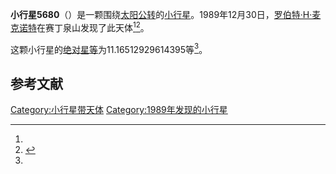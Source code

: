{{Infobox planet
| bgcolour = #FFFFC0
| name = 5680
| symbol = 
| image = 
| caption = 
| discovery = yes
| discovery_ref = 
| discoverer = [[罗伯特·H·麦克诺特|罗伯特·H·麦克诺特]]
| discovery_site = [[赛丁泉山|赛丁泉山]] 
| discovered = 1989年12月30日
| designations = yes
| mp_name = 
| named_after = 
| alt_names = 1989 YZ1/ 1932 YO / 1966 VH / 1972 YN / 1983 YG / 1988 UF1
| mp_category = [[主带小行星|主带小行星]]
| orbit_ref = <ref name="a">[http://ssd.jpl.nasa.gov/sbdb.cgi?sstr=5680 5680] {{Wayback|url=http://ssd.jpl.nasa.gov/sbdb.cgi?sstr=5680 |date=20110610005457 }}，小行星數據庫瀏覽器（JPL Small-Body Database Browser）－[[美国国家航空航天局|美国国家航空航天局]]喷气推进实验室</ref>
| epoch = 2456400.5 (2013年4月18日更新)
| aphelion = {{convert|3.641999626831772|AU|km|3|abbr=on|lk=out}}
| perihelion = {{convert|2.682502069080874|AU|km|3|abbr=on}}
| semimajor = {{convert|3.162250847956323|AU|km|3|abbr=on}}
| eccentricity = 0.151711171
| period = 2053.964359 [[日|日]]<br />5.62[[儒略年|儒略年]]
| avg_speed = 
| inclination = 1.647085745362926
| asc_node = 46.7213459594219
| mean_anomaly = 
| arg_peri = 11.16512929614395
| satellites = 
| physical_characteristics = yes
| dimensions = 
| mass = 
| density = 
| surface_grav = 
| escape_velocity = 
| sidereal_day = 
| axial_tilt = 
| pole_ecliptic_lat = 
| pole_ecliptic_lon = 
| albedo = 
| temperatures= 
| temp_name1 = 
| mean_temp_1 = 
| max_temp_1 = 
| temp_name2 = 
| max_temp_2 = 
| spectral_type = 
| abs_magnitude = 11.16512929614395
}}

'''小行星5680'''（{{lang-en|5680}}）是一颗围绕[[太阳|太阳]][[公转|公转]]的[[小行星|小行星]]。1989年12月30日，[[罗伯特·H·麦克诺特|罗伯特·H·麦克诺特]]在赛丁泉山发现了此天体<ref name="a" /><ref>{{cite news|title=小行星列表|url=http://cfa-www.harvard.edu/iau/lists/NumberedMPs.txt|accessdate=2013-07-08|newspaper=哈佛大学|archive-date=2008-05-17|archive-url=https://web.archive.org/web/20080517010638/http://cfa-www.harvard.edu/iau/lists/NumberedMPs.txt|dead-url=no}}</ref>。

这颗小行星的[[绝对星等|绝对星等]]为11.16512929614395等<ref name="a" />。

==参考文献==
{{reflist}}
{{Minor Planet Number|[[小行星5679|小行星5679]]|[[小行星5681|小行星5681]]}}

{{小天体}}

[[Category:小行星带天体|Category:小行星带天体]]
[[Category:1989年发现的小行星|Category:1989年发现的小行星]]

{{asteroid-stub}}